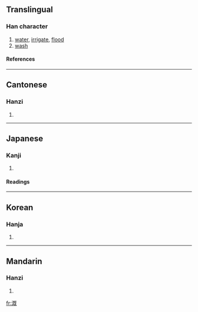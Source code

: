 {{see|漑}}

==Translingual==
===Han character===
{{Han char|rn=85|rad=水|as=09|sn=12|four=3111<sub>4</sub>|canj=水日戈山 (EAIU)}}
# [[water]], [[irrigate]], [[flood]]
# [[wash]]
====References====
{{Han ref|kx=0639.111|dj=1054.090|hdz=31689.050|uh=6E89|ud=28297|bh=B540|bd=46400}}

----
==Cantonese==
===Hanzi===
{{yue-hanzi|jyut=|y=koi3}}
# {{defn|Cantonese}}

----
==Japanese==
===Kanji===
{{ja-kanji|grade=|rs=水09}}
# {{defn|Japanese}} 
====Readings====
{{ja-readings|on=[[がい]] (gai), [[かい]] (kai)|kun=[[そそぐ]] (sosogu)}}

----
==Korean==
===Hanja===
{{ko-hanja|hangeul=개|eumhun=|rv=gae|mr=kae|y=kya}}
# {{defn|Korean}}

----
==Mandarin==
===Hanzi===
{{cmn-hanzi|pin=[[gài]] (gai4), [[xiè]] (xie4)|wg=kai<sup>4</sup>, hsieh<sup>4</sup>}}
# {{defn|Mandarin}}

[[fr:溉]]